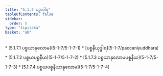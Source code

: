 ```yaml
---
title: "5.1.7 ပဉှာဝါရ"
tableOfContents: false
sidebar:
  order: 5
type: "tipitaka"
basket: "ab"
---
```



<DynamicBreadcrumb />



<TableOfContents>
* [5.1.7.1 ပစ္စယာနုလောမ](5-1-7/5-1-7-1)
* [ပစ္စနီယုဒ္ဓါရ](5-1-7/paccaniyuddhara)
* [5.1.7.2 ပစ္စယပစ္စနီယ](5-1-7/5-1-7-2)
* [5.1.7.3 ပစ္စယာနုလောမပစ္စနီယ](5-1-7/5-1-7-3)
* [5.1.7.4 ပစ္စယပစ္စနီယာနုလောမ](5-1-7/5-1-7-4)
</TableOfContents>